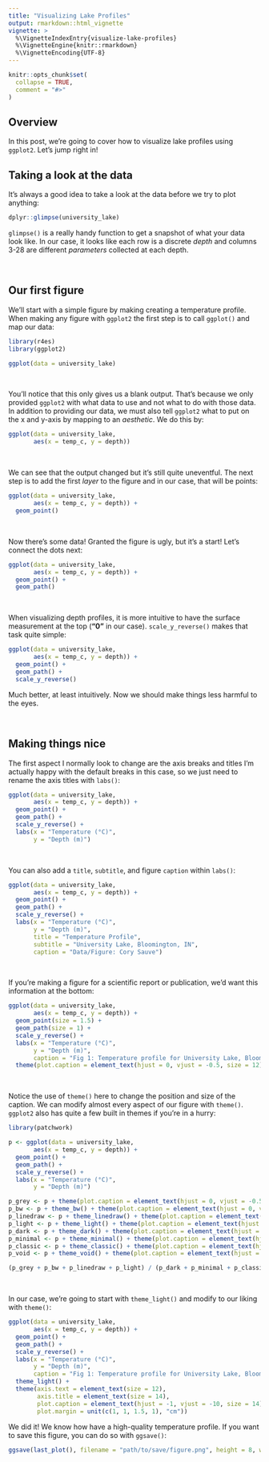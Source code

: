 ```yaml
---
title: "Visualizing Lake Profiles"
output: rmarkdown::html_vignette
vignette: >
  %\VignetteIndexEntry{visualize-lake-profiles}
  %\VignetteEngine{knitr::rmarkdown}
  %\VignetteEncoding{UTF-8}
---
```


```r
knitr::opts_chunk$set(
  collapse = TRUE,
  comment = "#>"
)
```

## Overview 

In this post, we're going to cover how to visualize lake profiles using `ggplot2`. Let's jump right in!

## Taking a look at the data 

It's always a good idea to take a look at the data before we try to plot anything: 
```r
dplyr::glimpse(university_lake)
```

`glimpse()` is a really handy function to get a snapshot of what your data look like. In our case, it looks like each row is a discrete *depth* and columns 3-28 are different *parameters* collected at each depth.

<br>

## Our first figure  

We'll start with a simple figure by making creating a temperature profile. When making any figure with `ggplot2` the first step is to call `ggplot()` and map our data: 
```r
library(r4es)
library(ggplot2)

ggplot(data = university_lake)
```

<br>

You'll notice that this only gives us a blank output. That's because we only provided `ggplot2` with what data to use and not what to do with those data. In addition to providing our data, we must also tell `ggplot2` what to put on the x and y-axis by mapping to an *aesthetic*. We do this by: 
```r
ggplot(data = university_lake,  
       aes(x = temp_c, y = depth))  
```

<br>

We can see that the output changed but it's still quite uneventful. The next step is to add the first *layer* to the figure and in our case, that will be points: 
```r
ggplot(data = university_lake,  
       aes(x = temp_c, y = depth)) + 
  geom_point()
```

<br>

Now there's some data! Granted the figure is ugly, but it's a start! Let's connect the dots next:
```r
ggplot(data = university_lake,  
       aes(x = temp_c, y = depth)) + 
  geom_point() +
  geom_path()
```

<br>

When visualizing depth profiles, it is more intuitive to have the surface measurement at the top (**"0"** in our case). `scale_y_reverse()` makes that task quite simple:
```r
ggplot(data = university_lake,  
       aes(x = temp_c, y = depth)) + 
  geom_point() +
  geom_path() + 
  scale_y_reverse()
```

Much better, at least intuitively. Now we should make things less harmful to the eyes.

<br>

## Making things nice 

The first aspect I normally look to change are the axis breaks and titles I'm actually happy with the default breaks in this case, so we just need to rename the axis titles with `labs()`: 
```r
ggplot(data = university_lake,  
       aes(x = temp_c, y = depth)) + 
  geom_point() +
  geom_path() + 
  scale_y_reverse() +
  labs(x = "Temperature (°C)", 
       y = "Depth (m)") 
```

<br>

You can also add a `title`, `subtitle`, and figure `caption` within `labs()`:
```r
ggplot(data = university_lake,  
       aes(x = temp_c, y = depth)) + 
  geom_point() +
  geom_path() + 
  scale_y_reverse() +
  labs(x = "Temperature (°C)", 
       y = "Depth (m)", 
       title = "Temperature Profile", 
       subtitle = "University Lake, Bloomington, IN", 
       caption = "Data/Figure: Cory Sauve") 
```

<br>

If you're making a figure for a scientific report or publication, we'd want this information at the bottom: 
```r
ggplot(data = university_lake,  
       aes(x = temp_c, y = depth)) + 
  geom_point(size = 1.5) +
  geom_path(size = 1) + 
  scale_y_reverse() +
  labs(x = "Temperature (°C)", 
       y = "Depth (m)",
       caption = "Fig 1: Temperature profile for University Lake, Bloomington, IN") +
  theme(plot.caption = element_text(hjust = 0, vjust = -0.5, size = 12))
```

<br>

Notice the use of `theme()` here to change the position and size of the caption. We can modify almost every aspect of our figure with `theme()`. `ggplot2` also has quite a few built in themes if you're in a hurry:
```r
library(patchwork)

p <- ggplot(data = university_lake,  
       aes(x = temp_c, y = depth)) + 
  geom_point() +
  geom_path() + 
  scale_y_reverse() +
  labs(x = "Temperature (°C)", 
       y = "Depth (m)") 

p_grey <- p + theme(plot.caption = element_text(hjust = 0, vjust = -0.5, size = 12)) + ggtitle("theme_grey()")
p_bw <- p + theme_bw() + theme(plot.caption = element_text(hjust = 0, vjust = -0.5, size = 12)) + ggtitle("theme_bw()")
p_linedraw <- p + theme_linedraw() + theme(plot.caption = element_text(hjust = 0, vjust = -0.5, size = 12)) + ggtitle("theme_linedraw()")
p_light <- p + theme_light() + theme(plot.caption = element_text(hjust = 0, vjust = -0.5, size = 12)) + ggtitle("theme_light()")
p_dark <- p + theme_dark() + theme(plot.caption = element_text(hjust = 0, vjust = -0.5, size = 12)) + ggtitle("theme_dark()")
p_minimal <- p + theme_minimal() + theme(plot.caption = element_text(hjust = 0, vjust = -0.5, size = 12)) + ggtitle("theme_minimal()")
p_classic <- p + theme_classic() + theme(plot.caption = element_text(hjust = 0, vjust = -0.5, size = 12)) + ggtitle("theme_classic()")
p_void <- p + theme_void() + theme(plot.caption = element_text(hjust = 0, vjust = -0.5, size = 12)) + ggtitle("theme_void()")

(p_grey + p_bw + p_linedraw + p_light) / (p_dark + p_minimal + p_classic + p_void)
```

<br>

In our case, we're going to start with `theme_light()` and modify to our liking with `theme()`:
```r
ggplot(data = university_lake,  
       aes(x = temp_c, y = depth)) + 
  geom_point() +
  geom_path() + 
  scale_y_reverse() +
  labs(x = "Temperature (°C)", 
       y = "Depth (m)", 
       caption = "Fig 1: Temperature profile for University Lake, Bloomington, IN") +
  theme_light() +
  theme(axis.text = element_text(size = 12), 
        axis.title = element_text(size = 14),
        plot.caption = element_text(hjust = -1, vjust = -10, size = 14), 
        plot.margin = unit(c(1, 1, 1.5, 1), "cm"))
```

We did it! We know how have a high-quality temperature profile. If you want to save this figure, you can do so with `ggsave()`:
```r
ggsave(last_plot(), filename = "path/to/save/figure.png", height = 8, width = 12, dpi = 500)
```

















